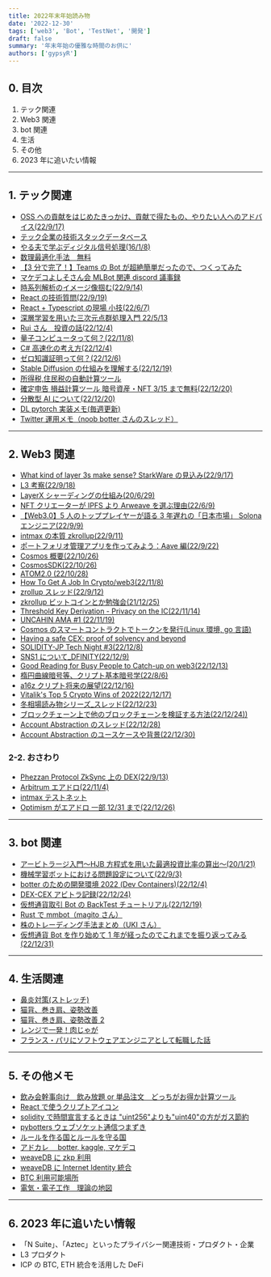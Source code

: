 ```yaml
---
title: 2022年末年始読み物
date: '2022-12-30'
tags: ['web3', 'Bot', 'TestNet', '開発']
draft: false
summary: '年末年始の優雅な時間のお供に'
authors: ['gypsyR']
---
```


## 0. 目次

1. テック関連
2. Web3 関連
3. bot 関連
4. 生活
5. その他
6. 2023 年に追いたい情報

---

## 1. テック関連

- [OSS への貢献をはじめたきっかけ、貢献で得たもの、やりたい人へのアドバイス(22/9/17)](https://www.youtube.com/watch?v=L9gz8Xbaek0)
- [テック企業の技術スタックデータベース](https://whatweuse.dev/)
- [やる夫で学ぶディジタル信号処理(16/1/8)](http://www.ic.is.tohoku.ac.jp/~swk/lecture/yaruodsp/main.html)
- [数理最適化手法　無料](https://ocwx.ocw.u-tokyo.ac.jp/course_11412/)
- [【3 分で完了！】Teams の Bot が超絶簡単だったので、つくってみた](https://marketingengineercareer.com/teamsbot)
- [マケデコよしそさん会 MLBot 関連 discord 議事録](https://twitter.com/cryptoo_bear/status/1578374818461646848?s=20&t=Lgf2XfuU9wMmCLlfiYqOaA)
- [時系列解析のイメージ像掴む(22/9/14)](https://hiro-gamo.hatenablog.com/entry/2022/09/14/105813)
- [React の技術質問(22/9/19)](https://qiita.com/KNR109/items/e13a5c5b8b461e846902?utm_content=buffer52ea5&utm_medium=social&utm_source=twitter.com&utm_campaign=buffer)
- [React + Typescript の現場 小技(22/6/7)](https://qiita.com/dosukoi_man/items/70386fa0bb919804eaed)
- [深層学習を用いた三次元点群処理入門 22/5/13](https://speakerdeck.com/nnchiba/shen-ceng-xue-xi-woyong-itasan-ci-yuan-dian-qun-chu-li-ru-men)
- [Rui さん　投資の話(22/12/4)](https://twitter.com/rui314/status/1599262126623031297?s=20&t=Lgf2XfuU9wMmCLlfiYqOaA)
- [量子コンピュータって何？(22/11/8)](https://www.youtube.com/watch?v=P88zPqMJ1kg)
- [C# 高速化の考え方(22/12/4)](https://codeknowledge.livedoor.blog/archives/19381282.html)
- [ゼロ知識証明って何？(22/12/6)](https://www.youtube.com/watch?v=eAp2HSjDPPk&feature=youtu.be)
- [Stable Diffusion の仕組みを理解する(22/12/19)](https://twitter.com/xecus/status/1604679660859666432?s=20&t=Lgf2XfuU9wMmCLlfiYqOaA)
- [所得税,住民税の自動計算ツール](https://kaikei7.com/shotokuzei_juuminzei_keisan/)
- [確定申告 損益計算ツール 暗号資産・NFT 3/15 まで無料(22/12/20)](https://twitter.com/CryptoVisionJp/status/1605197034809888768?s=20&t=Lgf2XfuU9wMmCLlfiYqOaA)
- [分散型 AI について(22/12/20)](https://twitter.com/masatojames/status/1605156713383895040?s=20&t=Lgf2XfuU9wMmCLlfiYqOaA)
- [DL pytorch 実装メモ(毎週更新)](https://twitter.com/Yamkaz/status/1607231988632801280?s=20&t=Lgf2XfuU9wMmCLlfiYqOaA)
- [Twitter 運用メモ（noob botter さんのスレッド）](https://twitter.com/noobbotter3/status/1608558376379912192?s=20&t=Lgf2XfuU9wMmCLlfiYqOaA)

---

## 2. Web3 関連

- [What kind of layer 3s make sense? StarkWare の見込み(22/9/17)](https://vitalik.ca/general/2022/09/17/layer_3.html)
- [L3 考察(22/9/18)](https://twitter.com/etrisotoko777/status/1571507231711174658?s=20&t=Lgf2XfuU9wMmCLlfiYqOaA)
- [LayerX シャーディングの仕組み(20/6/29)](https://logmi.jp/tech/articles/323016)
- [NFT クリエーターが IPFS より Arweave を選ぶ理由(22/6/9)](https://arweave.news/arweave-vs-ipfs-japanese/)
- [【Web3.0】5 人のトッププレイヤーが語る 3 年遅れの「日本市場」 Solona エンジニア(22/9/9)](https://www.youtube.com/watch?v=nzQoDsenOo0)
- [intmax の本質 zkrollup(22/9/11)](https://twitter.com/ocrybit/status/1568916212322803715?s=20&t=Lgf2XfuU9wMmCLlfiYqOaA)
- [ポートフォリオ管理アプリを作ってみよう：Aave 編(22/9/22)](https://defire.jp/portfolio-app-aave-v3/)
- [Cosmos 概要(22/10/26)](https://twitter.com/ocrybit/status/1585408724436402178?s=20&t=Lgf2XfuU9wMmCLlfiYqOaA)
- [CosmosSDK(22/10/26)](https://twitter.com/Stir_Network_JP/status/1585240958458732545?s=20&t=Lgf2XfuU9wMmCLlfiYqOaA)
- [ATOM2.0 (22/10/28)](https://hashhub-research.com/articles/2022-10-28-atom2)
- [How To Get A Job In Crypto/web3(22/11/8)](https://www.getrevue.co/profile/route2fi/issues/how-to-get-a-job-in-crypto-web3-1443049?via=twitter-card&client=DesktopWeb&element=issue-card)
- [zrollup スレッド(22/9/12)](https://twitter.com/SalomonCrypto/status/1569334975614582784?s=20&t=Lgf2XfuU9wMmCLlfiYqOaA)
- [zkrollup ビットコインとか勉強会(21/12/25)](https://www.youtube.com/watch?v=ayYZvU5vFLc)
- [Threshold Key Derivation - Privacy on the IC(22/11/14)](https://forum.dfinity.org/t/threshold-key-derivation-privacy-on-the-ic/16560)
- [UNCAHIN AMA #1 (22/11/19)](https://twitter.com/yuki_unchain/status/1593895906398855170?s=20&t=Lgf2XfuU9wMmCLlfiYqOaA)
- [Cosmos のスマートコントラクトでトークンを発行(Linux 環境, go 言語)](https://www.youtube.com/watch?v=GoduIdGYq7c)
- [Having a safe CEX: proof of solvency and beyond](https://hackmd.io/@vbuterin/proof_of_solvency)
- [SOLIDITY-JP Tech Night #3(22/12/8)](https://twitter.com/solidity_jp/status/1600827816697679873?s=20&t=Lgf2XfuU9wMmCLlfiYqOaA)
- [SNS1 について\_DFINITY(22/12/9)](https://forum.dfinity.org/t/sns-1-lessons-learned/17230)
- [Good Reading for Busy People to Catch-up on web3(22/12/13)](https://unchain-shiftbase.notion.site/Good-Reading-for-Busy-People-to-Catch-up-on-web3-385d720a570c4531a57ca05d0cd84974)
- [楕円曲線暗号等、クリプト基本暗号学(22/8/6)](https://leonahioki.medium.com/%E6%A5%95%E5%86%86%E6%9B%B2%E7%B7%9A%E3%81%AE%E5%A4%A2%E3%81%AE%E5%9B%BD%E3%81%AB%E4%BD%8F%E3%82%82%E3%81%86-12dcc675995a)
- [a16z クリプト将来の展望(22/12/16)](https://twitter.com/a16zcrypto/status/1603433052780175366?s=20&t=Lgf2XfuU9wMmCLlfiYqOaA)
- [Vitalik's Top 5 Crypto Wins of 2022(22/12/17)](https://shows.banklesshq.com/p/vitaliks-top-5-crypto-wins-of-2022?r=6mpgd&utm_campaign=post&utm_medium=web#details)
- [冬相場読み物シリーズ\_スレッド(22/12/23)](https://twitter.com/noobbotter3/status/1606170303142326272?s=20&t=Lgf2XfuU9wMmCLlfiYqOaA)
- [ブロックチェーン上で他のブロックチェーンを検証する方法(22/12/24))](https://twitter.com/date_toya/status/1606611165773443072?s=20&t=Lgf2XfuU9wMmCLlfiYqOaA)
- [Account Abstraction のスレッド(22/12/28)](https://twitter.com/ZempoJun/status/1608013141790838784?s=20&t=Lgf2XfuU9wMmCLlfiYqOaA)
- [Account Abstraction のユースケースや背景(22/12/30)](https://www.youtube.com/watch?v=Ob1s_w01HT8)

### 2-2. おさわり

- [Phezzan Protocol ZkSync 上の DEX(22/9/13)](https://0xmachblog.com/crypto/zksync2-0-testnet/)
- [Arbitrum エアドロ(22/11/4)](https://twitter.com/SakaiJin___/status/1588533571073232898?s=20&t=Lgf2XfuU9wMmCLlfiYqOaA)
- [intmax テストネット](https://twitter.com/harukatarotaro/status/1605124318647590912?s=20&t=Lgf2XfuU9wMmCLlfiYqOaA)
- [Optimism がエアドロ 一部 12/31 まで(22/12/26)](https://twitter.com/0xZentsu/status/1607305982312579074?s=20&t=Lgf2XfuU9wMmCLlfiYqOaA)

---

## 3. bot 関連

- [アービトラージ入門〜HJB 方程式を用いた最適投資比率の算出〜(20/1/21)](https://qiita.com/echos1121/items/613b188a682655b81991)
- [機械学習ボットにおける問題設定について(22/9/3)](https://note.com/yseeker/n/n6144c9805b35)
- [botter のための開発環境 2022 (Dev Containers)(22/12/4)](https://zenn.dev/mtkn1/articles/a455bb8732e52e)
- [DEX-CEX アビトラ記録(22/12/24)](https://twitter.com/cryptoo_bear/status/1602941628338970625?s=20&t=Lgf2XfuU9wMmCLlfiYqOaA)
- [仮想通貨取引 Bot の BackTest チュートリアル(22/12/19)](https://twitter.com/yasstake/status/1604800664143810560?s=20&t=Lgf2XfuU9wMmCLlfiYqOaA)
- [Rust で mmbot（magito さん）](https://twitter.com/regolith1223/status/1606923901682192385?s=20&t=Lgf2XfuU9wMmCLlfiYqOaA)
- [株のトレーディング手法まとめ（UKI さん）](https://twitter.com/blog_uki/status/1606779405824843776?s=20&t=Lgf2XfuU9wMmCLlfiYqOaA)
- [仮想通貨 Bot を作り始めて 1 年が経ったのでこれまでを振り返ってみる(22/12/31)](https://note.com/harry_c_botter/n/n546bce76d55b)

---

## 4. 生活関連

- [鼻炎対策(ストレッチ)](https://twitter.com/world_buzz_news/status/1607306991554424832?s=20&t=Lgf2XfuU9wMmCLlfiYqOaA)
- [猫背、巻き肩、姿勢改善](https://twitter.com/stretchYouTuber/status/1574322894779228161?s=20&t=Lgf2XfuU9wMmCLlfiYqOaA)
- [猫背、巻き肩、姿勢改善 2](https://twitter.com/ogitoreshota/status/1575088388180684800?s=20&t=Lgf2XfuU9wMmCLlfiYqOaA)
- [レンジで一発！肉じゃが](https://twitter.com/syunkon0507/status/991229380167852032?s=20&t=HEv_7gTBX02Lq2E89qJUxw)
- [フランス・パリにソフトウェアエンジニアとして転職した話](https://note.com/redryerye/n/ne986531a907c)

---

## 5. その他メモ

- [飲み会幹事向け　飲み放題 or 単品注文　どっちがお得か計算ツール](https://sshuhei.com/entry/which_is_economically_good/)
- [React で使うクリプトアイコン](https://cryptocons.io/)
- [solidity で時間宣言するときは "uint256"よりも"uint40"の方がガス節約](https://twitter.com/TeaTuberMameta/status/1602796113706090496?s=20&t=Lgf2XfuU9wMmCLlfiYqOaA)
- [pybotters ウェブソケット通信つまずき](https://twitter.com/yametee_crypto/status/1597498607619674112?s=20&t=Lgf2XfuU9wMmCLlfiYqOaA)
- [ルールを作る国とルールを守る国](https://twitter.com/investorz_mita/status/1597128091897237504?s=20&t=Lgf2XfuU9wMmCLlfiYqOaA)
- [アドカレ　 botter, kaggle, マケデコ](https://twitter.com/hiyokko_crypto/status/1597039588362850304?s=20&t=Lgf2XfuU9wMmCLlfiYqOaA)
- [weaveDB に zkp 利用](https://twitter.com/ocrybit/status/1585408724436402178?s=20&t=Lgf2XfuU9wMmCLlfiYqOaA)
- [weaveDB に Internet Identity 統合](https://twitter.com/ocrybit/status/1567393921902252032)
- [BTC 利用可能場所](https://btcmap.org/map)
- [電気・電子工作　理論の地図](https://twitter.com/linear_tec/status/1577647672080887808?s=20&t=Lgf2XfuU9wMmCLlfiYqOaA)

---

## 6. 2023 年に追いたい情報

- 「N Suite」、「Aztec」といったプライバシー関連技術・プロダクト・企業
- L3 プロダクト
- ICP の BTC, ETH 統合を活用した DeFi

